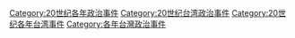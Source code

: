 [[Category:20世纪各年政治事件|Category:20世纪各年政治事件]]
[[Category:20世纪台湾政治事件|Category:20世纪台湾政治事件]]
[[Category:20世纪各年台湾事件|Category:20世纪各年台湾事件]]
[[Category:各年台灣政治事件|Category:各年台灣政治事件]]